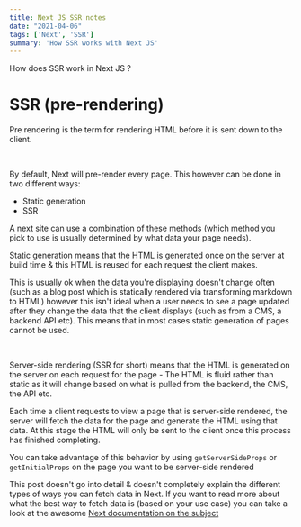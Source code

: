 ```yaml
---
title: Next JS SSR notes
date: "2021-04-06"
tags: ['Next', 'SSR']
summary: 'How SSR works with Next JS'
---
```


How does SSR work in Next JS ? 

# SSR (pre-rendering)

Pre rendering is the term for rendering HTML before it is sent down to the client. 

<br /> 

By default, Next will pre-render every page. This however can be done in two different ways: 

* Static generation 
* SSR 


A next site can use a combination of these methods (which method you pick to use is usually determined by what data your page needs). 

Static generation means that the HTML is generated once on the server at build time & this HTML is reused for each request the client makes. 

This is usually ok when the data you're displaying doesn't change often (such as a blog post which is statically rendered via transforming markdown to HTML) however this isn't ideal when a user needs to see a page updated after they change the data that the client displays (such as from a CMS, a backend API etc). This means that in most cases static generation of pages cannot be used.

<br /> 

Server-side rendering (SSR for short) means that the HTML is generated on the server on each request for the page - The HTML is fluid rather than static as it will change based on what is pulled from the backend, the CMS, the API etc. 

Each time a client requests to view a page that is server-side rendered, the server will fetch the data for the page and generate the HTML using that data. At this stage the HTML will only be sent to the client once this process has finished completing. 

You can take advantage of this behavior by using ```getServerSideProps``` or ```getInitialProps``` on the page you want to be server-side rendered 

This post doesn't go into detail & doesn't completely explain the different types of ways you can fetch data in Next. If you want to read more about what the best way to fetch data is (based on your use case) you can take a look at the awesome <a href='https://nextjs.org/docs/basic-features/data-fetching' target='_blank' referrer='no-referrer'>Next documentation on the subject </a> 